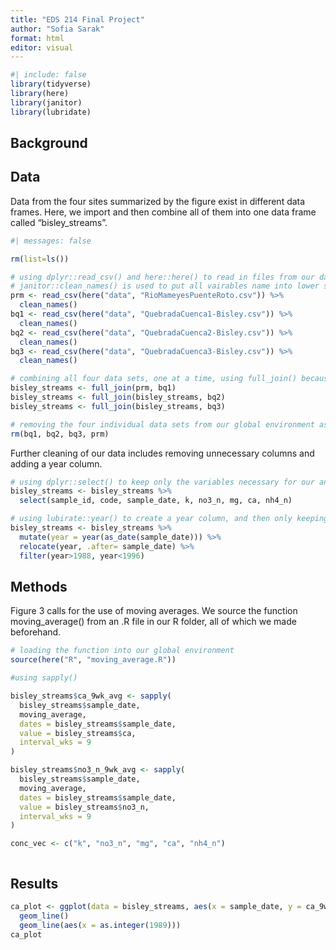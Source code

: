 ```yaml
---
title: "EDS 214 Final Project"
author: "Sofia Sarak"
format: html
editor: visual
---
```


```r
#| include: false
library(tidyverse)
library(here)
library(janitor)
library(lubridate)
```

## Background

## Data

Data from the four sites summarized by the figure exist in different data frames. Here, we import and then combine all of them into one data frame called "bisley_streams".
```r
#| messages: false

rm(list=ls())

# using dplyr::read_csv() and here::here() to read in files from our data folder
# janitor::clean_names() is used to put all vairables name into lower snake case
prm <- read_csv(here("data", "RioMameyesPuenteRoto.csv")) %>% 
  clean_names()
bq1 <- read_csv(here("data", "QuebradaCuenca1-Bisley.csv")) %>% 
  clean_names()
bq2 <- read_csv(here("data", "QuebradaCuenca2-Bisley.csv")) %>% 
  clean_names()
bq3 <- read_csv(here("data", "QuebradaCuenca3-Bisley.csv")) %>% 
  clean_names()

# combining all four data sets, one at a time, using full_join() because we want to keep all observations from all sites!
bisley_streams <- full_join(prm, bq1)
bisley_streams <- full_join(bisley_streams, bq2)
bisley_streams <- full_join(bisley_streams, bq3)

# removing the four individual data sets from our global environment as we won't need them anymore
rm(bq1, bq2, bq3, prm)
```

Further cleaning of our data includes removing unnecessary columns and adding a year column.
```r
# using dplyr::select() to keep only the variables necessary for our analysis
bisley_streams <- bisley_streams %>% 
  select(sample_id, code, sample_date, k, no3_n, mg, ca, nh4_n)

# using lubirate::year() to create a year column, and then only keeping necessary years
bisley_streams <- bisley_streams %>% 
  mutate(year = year(as_date(sample_date))) %>% 
  relocate(year, .after= sample_date) %>% 
  filter(year>1988, year<1996)
```


## Methods

Figure 3 calls for the use of moving averages. We source the function moving_average() from an .R file in our R folder, all of which we made beforehand.

```r
# loading the function into our global environment
source(here("R", "moving_average.R"))

#using sapply()

bisley_streams$ca_9wk_avg <- sapply(
  bisley_streams$sample_date,
  moving_average,
  dates = bisley_streams$sample_date,
  value = bisley_streams$ca,
  interval_wks = 9
)

bisley_streams$no3_n_9wk_avg <- sapply(
  bisley_streams$sample_date,
  moving_average,
  dates = bisley_streams$sample_date,
  value = bisley_streams$no3_n,
  interval_wks = 9
)

conc_vec <- c("k", "no3_n", "mg", "ca", "nh4_n")



```

## Results

```r
ca_plot <- ggplot(data = bisley_streams, aes(x = sample_date, y = ca_9wk_avg)) + 
  geom_line() 
  geom_line(aes(x = as.integer(1989)))
ca_plot
```

